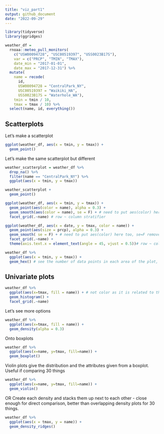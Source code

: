```yaml
---
title: "viz_part1"
output: github_document
date: "2022-09-29"
---
```


```r
library(tidyverse)
library(ggridges)
```

```r
weather_df = 
  rnoaa::meteo_pull_monitors(
    c("USW00094728", "USC00519397", "USS0023B17S"),
    var = c("PRCP", "TMIN", "TMAX"), 
    date_min = "2017-01-01",
    date_max = "2017-12-31") %>%
  mutate(
    name = recode(
      id, 
      USW00094728 = "CentralPark_NY", 
      USC00519397 = "Waikiki_HA",
      USS0023B17S = "Waterhole_WA"),
    tmin = tmin / 10,
    tmax = tmax / 10) %>%
  select(name, id, everything())
```

## Scatterplots
Let's make a scatterplot
```r
ggplot(weather_df, aes(x = tmin, y = tmax)) + 
  geom_point()
```


Let's make the same scatterplot but different

```r
weather_scatterplot = weather_df %>% 
  drop_na() %>% 
  filter(name == "CentralPark_NY") %>% 
  ggplot(aes(x = tmin, y = tmax)) 

weather_scatterplot + 
  geom_point()
```




```r
ggplot(weather_df, aes(x = tmin, y = tmax)) + 
  geom_point(aes(color = name), alpha = 0.3) +
  geom_smooth(aes(color = name), se = F) + # need to put aes(color) here too, se=F removes error bar 
  facet_grid(.~name) # row ~ column stratifier
```


```r
ggplot(weather_df, aes(x = date, y = tmax, color = name)) + 
  geom_point(aes(size = prcp), alpha = 0.3) +
  geom_smooth( se = F) + # need to put aes(color) here too, se=F removes error bar 
  facet_grid(.~name) + 
  theme(axis.text.x = element_text(angle = 45, vjust = 0.5))# row ~ column stratifier
```

```r
weather_df %>% 
  ggplot(aes(x = tmin, y = tmax)) +
  geom_hex() # see the number of data points in each area of the plot, good for large datasets
```


## Univariate plots

```r
weather_df %>% 
  ggplot(aes(x=tmax, fill = name)) + # not color as it is related to the border
  geom_histogram() +
  facet_grid(.~name)
```

Let's see more options

```r
weather_df %>% 
  ggplot(aes(x=tmax, fill = name)) + 
  geom_density(alpha = 0.3)
```

Onto boxplots

```r
weather_df %>% 
  ggplot(aes(x=name, y=tmax, fill=name)) + 
  geom_boxplot()
```

Violin plots give the distribution and the attributes given from a boxplot. Useful if comparing 30 things 

```r
weather_df %>% 
  ggplot(aes(x=name, y=tmax, fill=name)) + 
  geom_violin()
```
OR
Create each density and stacks them up next to each other - close enough for direct comparison, better than overlapping density plots for 30 things.
```r
weather_df %>% 
  ggplot(aes(x = tmax, y = name)) +
  geom_density_ridges()
```

















